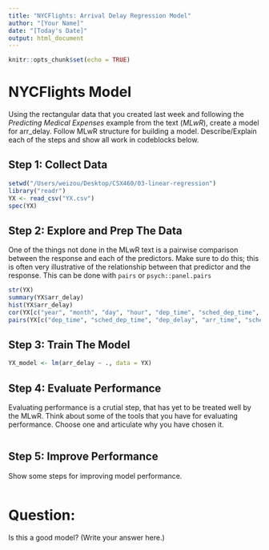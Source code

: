 ```yaml
---
title: "NYCFlights: Arrival Delay Regression Model"
author: "[Your Name]"
date: "[Today's Date]"
output: html_document
---
```


```r
knitr::opts_chunk$set(echo = TRUE)
```

# NYCFlights Model

Using the rectangular data that you created last week and following the *Predicting Medical Expenses* example from the text (*MLwR*), create a model for arr_delay. Follow MLwR structure 
for building a model. Describe/Explain each of the steps and show all work in codeblocks below.


## Step 1: Collect Data 

```r
setwd("/Users/weizou/Desktop/CSX460/03-linear-regression")
library("readr")
YX <- read_csv("YX.csv")
spec(YX)
```

## Step 2: Explore and Prep The Data

One of the things not done in the MLwR text is a pairwise comparison between the response and each of the predictors. Make sure to do this; this is often very illustrative of the relationship between that predictor and the response. This can be done with `pairs` or `psych::panel.pairs`


```r
str(YX)
summary(YX$arr_delay)
hist(YX$arr_delay)
cor(YX[c("year", "month", "day", "hour", "dep_time", "sched_dep_time", "dep_delay", "arr_time", "sched_arr_time", "flight", "air_time", "distance", "minute", "wind_dir", "temp", "dewp", "humid", "wind_speed", "wind_gust", "precip", "pressure", "arr_delay")], use="complete")
pairs(YX[c("dep_time", "sched_dep_time", "dep_delay", "arr_time", "sched_arr_time", "arr_delay")], use="complete")
```

## Step 3:  Train The Model

```r
YX_model <- lm(arr_delay ~ ., data = YX)
```

## Step 4: Evaluate Performance

Evaluating performance is a crutial step, that has yet to be treated well by the MLwR. Think about some of the tools that you have for evaluating performance.  Choose one and articulate why you have chosen it.

```r

```


## Step 5: Improve Performance 

Show some steps for improving model performance.

```r

```


# Question:

Is this a good model?  (Write your answer here.)

